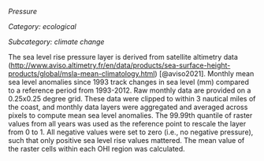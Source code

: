 *Pressure*

*Category: ecological*

*Subcategory: climate change*

The sea level rise pressure layer is derived from satellite altimetry data  ([http://www.aviso.altimetry.fr/en/data/products/sea-surface-height-products/global/msla-mean-climatology.html](http://www.aviso.altimetry.fr/en/data/products/sea-surface-height-products/global/msla-mean-climatology.html)) [@aviso2021]. Monthly mean sea level anomalies since 1993 track changes in sea level (mm) compared to a reference period from 1993-2012. Raw monthly data are provided on a 0.25x0.25 degree grid. These data were clipped to within 3 nautical miles of the coast, and monthly data layers were aggregated and averaged across pixels to compute mean sea level anomalies. The 99.99th quantile of raster values from all years was used as the reference point to rescale the layer from 0 to 1. All negative values were set to zero (i.e., no negative pressure), such that only positive sea level rise values mattered. The mean value of the raster cells within each OHI region was calculated.

